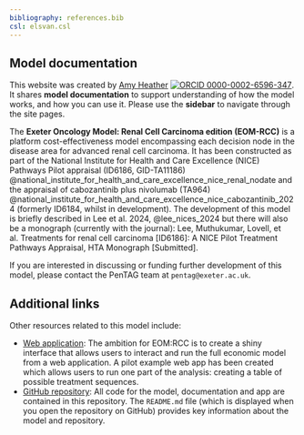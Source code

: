 ```yaml
---
bibliography: references.bib
csl: elsvan.csl
---
```


## Model documentation

This website was created by [Amy Heather](https://github.com/amyheather) [![ORCID 0000-0002-6596-347](images/ORCIDiD_icon16x16.png)](https://orcid.org/0000-0002-6596-3479). It shares **model documentation** to support understanding of how the model works, and how you can use it. Please use the **sidebar** to navigate through the site pages.

The **Exeter Oncology Model: Renal Cell Carcinoma edition (EOM-RCC)** is a platform cost-effectiveness model encompassing each decision node in the disease area for advanced renal cell carcinoma. It has been constructed as part of the National Institute for Health and Care Excellence (NICE) Pathways Pilot appraisal (ID6186, GID-TA11186) @national_institute_for_health_and_care_excellence_nice_renal_nodate and the appraisal of cabozantinib plus nivolumab (TA964) @national_institute_for_health_and_care_excellence_nice_cabozantinib_2024 (formerly ID6184, whilst in development). The development of this model is briefly described in Lee et al. 2024, @lee_nices_2024 but there will also be a monograph (currently with the journal): Lee, Muthukumar, Lovell, et al. Treatments for renal cell carcinoma [ID6186]: A NICE Pilot Treatment Pathways Appraisal, HTA Monograph [Submitted].

If you are interested in discussing or funding further development of this model, please contact the PenTAG team at `pentag@exeter.ac.uk`.

## Additional links

Other resources related to this model include:

* [Web application](https://amyheather.shinyapps.io/shinyapp/): The ambition for EOM:RCC is to create a shiny interface that allows users to interact and run the full economic model from a web application. A pilot example web app has been created which allows users to run one part of the analysis: creating a table of possible treatment sequences.
* [GitHub repository](https://github.com/pythonhealthdatascience/stars-eom-rcc): All code for the model, documentation and app are contained in this repository. The `README.md` file (which is displayed when you open the repository on GitHub) provides key information about the model and repository.
